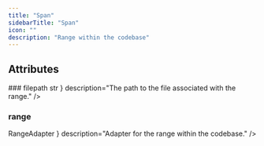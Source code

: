 ```yaml
---
title: "Span"
sidebarTitle: "Span"
icon: ""
description: "Range within the codebase"
---
```


<GithubLinkNote link="https://github.com/codegen-sh/graph-sitter/blob/eagarwal/update-docs/src/graph_sitter/codebase/span.py#L56-L83" />


## Attributes
<HorizontalDivider />
### <span className="text-primary">filepath</span>
<HorizontalDivider light={true} />
<Attribute type={ <code className="text-sm bg-gray-100 px-2 py-0.5 rounded">str</code> } description="The path to the file associated with the range." />

### <span className="text-primary">range</span>
<HorizontalDivider light={true} />
<Attribute type={ <code className="text-sm bg-gray-100 px-2 py-0.5 rounded">RangeAdapter</code> } description="Adapter for the range within the codebase." />



